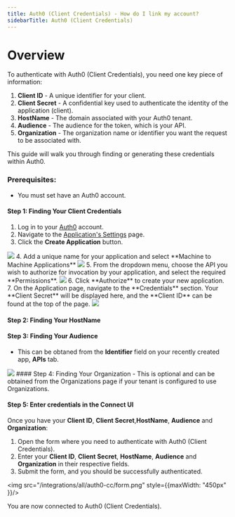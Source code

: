 ```yaml
---
title: Auth0 (Client Credentials) - How do I link my account?
sidebarTitle: Auth0 (Client Credentials)
---
```



# Overview

To authenticate with Auth0 (Client Credentials), you need one key piece of information:
1. **Client ID** - A unique identifier for your client.
2. **Client Secret** - A confidential key used to authenticate the identity of the application (client).
3. **HostName** - The domain associated with your Auth0 tenant.
4. **Audience** - The audience for the token, which is your API.
5. **Organization** - The organization name or identifier you want the request to be associated with.

This guide will walk you through finding or generating these credentials within Auth0.


### Prerequisites:

- You must set have an Auth0 account.


#### Step 1: Finding Your Client Credentials
1. Log in to your [Auth0](https://auth0.com/docs/authenticate/login) account.
2. Navigate to the [Application's Settings](https://manage.auth0.com/?_gl=1*1shsko2*_gcl_au*MzYwMDE4ODE4LjE3NDU5OTY3NDA.*_ga*NTkyOTQ4NzA5LjE3NDU5OTY3NDE.*_ga_QKMSDV5369*MTc0NTk5Njc0MC4xLjEuMTc0NTk5OTI5My42MC4wLjA.#/applications) page.
3. Click the **Create Application** button.
<img src="/integrations/all/auth0-cc/create_app.png" />
4. Add a unique name for your application and select **Machine to Machine Applications**
<img src="/integrations/all/auth0-cc/create_app_form.png" />
5. From the dropdown menu, choose the API you wish to authorize for invocation by your application, and select the required **Permissions**.
<img src="/integrations/all/auth0-cc/permissions.png" />
6. Click **Authorize** to create your new application. 
7. On the Application page, navigate to the **Credentials** section. Your **Client Secret** will be displayed here, and the **Client ID** can be found at the top of the page.
<img src="/integrations/all/auth0-cc/credentials.png" />


#### Step 2: Finding Your HostName


#### Step 3: Finding Your Audience
- This can be obtaned from the **Identifier** field on your recently created app, **APIs** tab.
<img src="/integrations/all/auth0-cc/audience.png" />
#### Step 4: Finding Your Organization
- <Tip>This is optional and can be obtained from the Organizations page if your tenant is configured to use Organizations.</Tip>


#### Step 5: Enter credentials in the Connect UI

Once you have your **Client ID**, **Client Secret**,**HostName**, **Audience** and **Organization**:
1. Open the form where you need to authenticate with Auth0 (Client Credentials).
2. Enter your **Client ID**, **Client Secret**, **HostName**, **Audience** and **Organization** in their respective fields.
3. Submit the form, and you should be successfully authenticated.


<img src="/integrations/all/auth0-cc/form.png" style={{maxWidth: "450px" }}/>

You are now connected to Auth0 (Client Credentials).
 